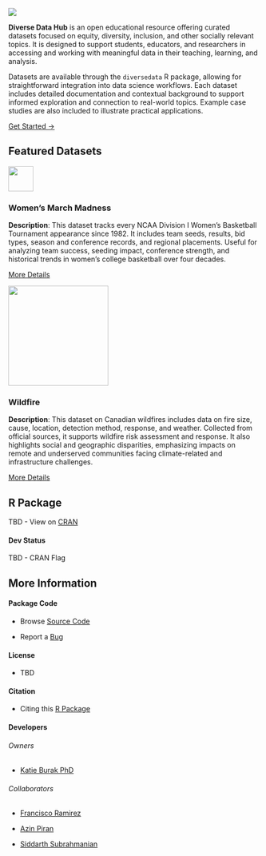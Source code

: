 


::: {.hero-banner}

<img src="website_files/img/logo.png" class="logo">

**Diverse Data Hub** is an open educational resource offering curated datasets focused on equity, diversity, inclusion, and other socially relevant topics. It is designed to support students, educators, and researchers in accessing and working with meaningful data in their teaching, learning, and analysis.

Datasets are available through the `diversedata` R package, allowing for straightforward integration into data science workflows. Each dataset includes detailed documentation and contextual background to support informed exploration and connection to real-world topics. Example case studies are also included to illustrate practical applications.

[Get Started →](https://diverse-data-hub.github.io/website_files/datasets.html){.btn .btn-primary}
:::

## Featured Datasets 

:::{.grid-container-3}

<div class="grid-item">
  <img src="website_files/img/marchmadness.png" width="50px" height="50px">
  <h3>Women's March Madness</h3>
  <p>
<strong>Description</strong>: This dataset tracks every NCAA Division I Women’s Basketball Tournament appearance since 1982. It includes team seeds, results, bid types, season and conference records, and regional placements. Useful for analyzing team success, seeding impact, conference strength, and historical trends in women’s college basketball over four decades.

</p>
  <a href="https://diverse-data-hub.github.io/website_files/description_pages/marchmadness.html" class="btn btn-outline-dark">More Details</a>
</div>

<div class="grid-item">
  <img src="website_files/img/wildfire.png" width="200px" height="200px">
  <h3>Wildfire</h3>
  <p>
<strong>Description</strong>: This dataset on Canadian wildfires includes data on fire size, cause, location, detection method, response, and weather. Collected from official sources, it supports wildfire risk assessment and response. It also highlights social and geographic disparities, emphasizing impacts on remote and underserved communities facing climate-related and infrastructure challenges.

</p>
  <a href="https://diverse-data-hub.github.io/website_files/description_pages/wildfire.html" class="btn btn-outline-dark">More Details</a>
</div>

:::

## R Package

TBD - View on [CRAN]()

#### Dev Status

TBD - CRAN Flag

## More Information

#### Package Code

- Browse [Source Code](https://github.com/diverse-data-hub/diversedata)

- Report a [Bug](https://github.com/diverse-data-hub/diversedata/issues)

#### License

- TBD

#### Citation

- Citing this [R Package]()

#### Developers

###### Owners

- [Katie Burak PhD](https://github.com/katieburak)

###### Collaborators
- [Francisco Ramirez](https://github.com/fraramfra)

- [Azin Piran](https://github.com/AzinPiran)

- [Siddarth Subrahmanian](https://github.com/siddart-1)